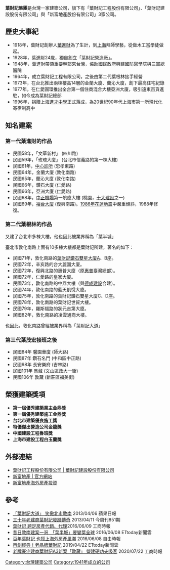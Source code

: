 
{{prose|time=2016-10-25T01:39:52+00:00}}
{{Infobox_Company
| company_name   = 葉財記集團
| company_logo   = 
| company_type   = 
| market_information = 
| company_slogan = 
| foundation     = 1941年
| location       = {{ROC}}
| zip_code       = 
| telephone_no   = 
| chairman       = 葉茂宏
| num_employees  = 
| industry       = [[建築|建築營造業]]
| products       = 
| capital        = 
| revenue        = 
| subsid         = 
| homepage       = 
| footnotes      = 
}}
'''葉財記集團'''是台灣一家建築公司，旗下有「葉財記工程股份有限公司」、「葉財記建設股份有限公司」與「新富地產股份有限公司」3家公司。

==歷史大事紀==
*1918年，葉財記創辦人[[葉進財|葉進財]]為了生計，到[[上海|上海]]拜師學藝，從做木工當學徒做起。
*1928年，葉進財24歲，獨自創立「葉財記營造廠」。
*1948年，葉進財帶領重要幹部來台灣，協助國民政府興建國防醫學院與三軍總醫院
*1964年，成立葉財記工程有限公司，之後由第二代葉根林接手經營
*1973年，在台北推出兩棟樓高14層的金蘭大廈、蘭沁大廈，創下最高住宅紀錄
*1977年，在仁愛圓環推出全台第一個住商混合大樓亞洲大廈，吸引遠東百貨進駐，如今成為葉財記總部
*1996年，捐贈上海[[進才中學|進才中學]]正式落成，為20世紀90年代上海市第一所現代化寄宿制高中

==知名建案==
===第一代葉進財的作品===
*民國58年，「文華新村」 (四川路)
*民國59年，「玫瑰大廈」 (台北市信義路的第一棟大樓)
*民國61年，[[中心診所|中心診所]] (忠孝東路)
*民國64年，金蘭大廈 (敦化南路)
*民國65年，蘭沁大廈 (敦化南路)
*民國66年，鑽石大廈 (仁愛路)
*民國66年，亞洲大廈 (仁愛路)
*民國68年，[[中正機場|中正機場]]第一航廈大樓 (桃園，[[十大建設|十大建設]]之一)
*民國69年，[[裕台大廈|裕台大廈]] (復興南路)。[[1986年花蓮地震|1986年花蓮地震]]中嚴重傾斜，1988年修復。

===第二代葉根林的作品===

又建了台北市多棟大樓，他也因此被業界稱為「葉半城」

臺北市敦化南路上面有10多棟大樓都是葉財記所建，著名的如下：

*民國71年，敦化南路的[[葉財記鑽石雙星大廈|葉財記鑽石雙星大廈]]A、B座。
*民國72年，辛亥路的台大麗園大廈。
*民國72年，復興北路的惠普大廈（原[[惠普|惠普]]臺灣總部）。
*民國72年，仁愛路的皇家大廈。
*民國73年，敦化南路的中鼎大樓（與[[德成建設|德成建設]]合建）。
*民國74年，敦化南路的藍天凱悅大廈。
*民國75年，敦化南路的葉財記鑽石雙星大廈C、D座。
*民國78年，敦化南路的葉財記世貿大樓。
*民國79年，羅斯福路的狀元吉第大廈。
*民國82年，敦化南路的凌雲通商大樓。

也因此，敦化南路曾經被業界稱為「葉財記大道」

===第三代葉茂宏接班之後===

*民國84年 馨園華廈 (師大路)
*民國87年 鑽石名門 (中和區中正路)
*民國98年 長安樂府 (吉林路)
*民國101年 雋藏 (文山區政大一街)
*民國106年 敦藏 (新莊區福美街)

== 榮獲建築獎項 ==
*'''第一屆優秀建築業主金鼎獎'''
*'''第一屆優秀建築施工金鼎獎'''
*'''台北市建築優良施工獎'''
*'''特優傑出營造公司金龍獎'''
*'''中國建設工程魯班獎'''
*'''上海市建設工程白玉蘭獎'''

==外部連結==
*[http://www.yehs.com.tw/  葉財記工程股份有限公司 | 葉財記建設股份有限公司] {{Wayback|url=http://www.yehs.com.tw/ |date=20200724145722 }}
*[http://newfrontier.com.tw/  新富地產 | 官方網站] {{Wayback|url=http://newfrontier.com.tw/ |date=20210120232022 }}
*[https://www.facebook.com/nf899 新富地產海外房產投資]
==參考==
*[http://www.appledaily.com.tw/appledaily/article/headline/20130406/34934773/ 「葉財記大道」 笑傲北市敦南] {{Wayback|url=http://www.appledaily.com.tw/appledaily/article/headline/20130406/34934773/ |date=20160304204615 }} 2013/04/06 蘋果日報
*[https://www.businesstoday.com.tw/article-content-80392-94167  三十年老建商葉財記發跡傳奇] {{Wayback|url=https://www.businesstoday.com.tw/article-content-80392-94167 |date=20200220012228 }} 2013/04/11 今周刊851期
*[https://www.chinatimes.com/newspapers/20160609000879-260202?chdtv  葉財記 跨足房產代銷、代理]2016/06/09 工商時報
*[https://www.ettoday.net/news/20160608/713545.htm  昔日敦南建案一哥　「葉半城」要變葉全球] {{Wayback|url=https://www.ettoday.net/news/20160608/713545.htm |date=20190415030732 }} 2016/06/08 ETtoday新聞雲
*[https://ec.ltn.com.tw/article/breakingnews/1723412  百年葉財記 也搭上海外房產風潮] {{Wayback|url=https://ec.ltn.com.tw/article/breakingnews/1723412 |date=20181213150218 }} 2016/06/08 自由時報
*[https://house.ettoday.net/news/1422772  再創經典！老品牌葉財記] 2019/04/22 ETtoday新聞雲
*[https://ctee.com.tw/industrynews/building/305043.html  老牌豪宅建商葉財記A3新案「敦藏」 營建硬功夫吸客] 2020/07/22 工商時報

[[Category:台灣建築公司|Category:台灣建築公司]]
[[Category:1941年成立的公司|Category:1941年成立的公司]]